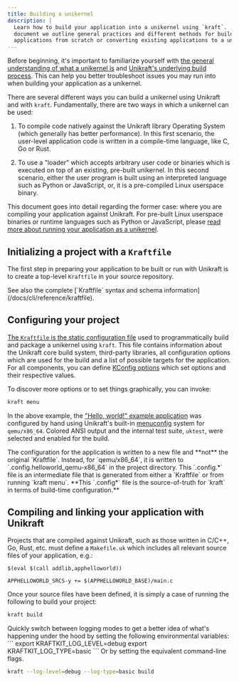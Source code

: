 ```yaml
---
title: Building a unikernel
description: |
  Learn how to build your application into a unikernel using `kraft`.  In this
  document we outline general practices and different methods for building new
  applications from scratch or converting existing applications to a unikernel.
---
```


Before beginning, it's important to familiarize yourself with [the general
understanding of what a unikernel is](/docs/concepts#introduction-to-unikernels)
and [Unikraft's underlying build process](/docs/concepts/build-process). This
can help you better troubleshoot issues you may run into when building your
application as a unikernel.

There are several different ways you can build a unikernel using Unikraft and
with `kraft`.  Fundamentally, there are two ways in which a unikernel can be
used:

1. To compile code natively against the Unikraft library Operating System (which
   generally has better performance).  In this first scenario, the user-level
   application code is written in a compile-time language, like C, Go or Rust.

2. To use a "loader" which accepts arbitrary user code or binaries which is
   executed on top of an existing, pre-built unikernel.  In this second
   scenario, either the user program is built using an interpreted language such
   as Python or JavaScript, or, it is a pre-compiled Linux userspace binary.

This document goes into detail regarding the former case: where you are
compiling your application against Unikraft.  For pre-built Linux userspace 
binaries or runtime languages such as Python or JavaScript, please [read more
about running your application as a unikernel](#).


## Initializing a project with a `Kraftfile`

The first step in preparing your application to be built or run with Unikraft is
to create a top-level `Kraftfile` in your source repository.

<Info>
See also the complete [`Kraftfile` syntax and schema information](/docs/cli/reference/kraftfile).
</Info>


## Configuring your project

[The `Kraftfile` is the static configuration
file](/docs/cli/reference/kraftfile) used to programmatically build and package
a unikernel using `kraft`.  This file contains information about the Unikraft
core build system, third-party libraries, all configuration options which are
used for the build and a list of possible targets for the application.  For all
components, you can define [KConfig options](#specifying-kconfig-configuration)
which set options and their respective values.

To discover more options or to set things graphically, you can invoke:

```bash
kraft menu
```

<AsciinemaPlayer src="/asciinema/kraft-menu.cast" />

In the above example, the ["Hello, world!" example
application](https://github.com/unikraft/app-helloworld) was configured by hand
using Unikraft's built-in [menuconfig](https://en.wikipedia.org/wiki/Menuconfig)
system for `qemu/x86_64`.  Colored ANSI output and the internal test suite,
`uktest`, were selected and enabled for the build.

<Warning>
The configuration for the application is written to a new file and **not** the
original `Kraftfile`.  Instead, for `qemu/x86_64`, it is written to
`.config.helloworld_qemu-x86_64` in the project directory.  This `.config.*`
file is an intermediate file that is generated from either a `Kraftfile` or from
running `kraft menu`.  **This `.config*` file is the source-of-truth for `kraft`
in terms of build-time configuration.**
</Warning>


## Compiling and linking your application with Unikraft

Projects that are compiled against Unikraft, such as those written in C/C++, Go,
Rust, etc. must define a `Makefile.uk` which includes all relevant source files
of your application, e.g.:

```make
$(eval $(call addlib,apphelloworld))

APPHELLOWORLD_SRCS-y += $(APPHELLOWORLD_BASE)/main.c
```

Once your source files have been defined, it is simply a case of running the
following to build your project:

```bash
kraft build
```

<AsciinemaPlayer rows={14} src="/asciinema/kraft-build.cast" />

<Info title="Pro Tip">
Quickly switch between logging modes to get a better idea of what's happening
under the hood by setting the following environmental variables:
```
export KRAFTKIT_LOG_LEVEL=debug
export KRAFTKIT_LOG_TYPE=basic
```
Or by setting the equivalent command-line flags.
</Info>

```bash
kraft --log-level=debug --log-type=basic build
```

<AsciinemaPlayer src="/asciinema/kraft-build-debug.cast" />
